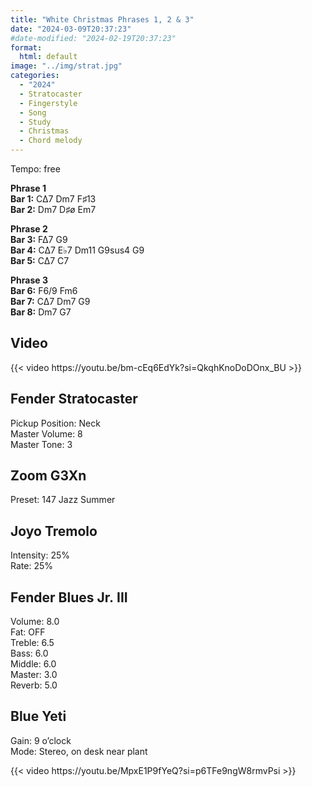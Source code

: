 ```yaml
---
title: "White Christmas Phrases 1, 2 & 3"
date: "2024-03-09T20:37:23"
#date-modified: "2024-02-19T20:37:23"
format: 
  html: default
image: "../img/strat.jpg"
categories:
  - "2024"
  - Stratocaster
  - Fingerstyle
  - Song
  - Study
  - Christmas
  - Chord melody
---
```


Tempo: free

**Phrase 1**\
**Bar 1:** C∆7 Dm7 F♯13\
**Bar 2:** Dm7 D♯ø Em7

**Phrase 2**\
**Bar 3:** F∆7 G9\
**Bar 4:** C∆7 E♭7 Dm11 G9sus4 G9\
**Bar 5:** C∆7 C7

**Phrase 3**\
**Bar 6:** F6/9 Fm6\
**Bar 7:** C∆7 Dm7 G9\
**Bar 8:** Dm7 G7

## Video

{{< video https://youtu.be/bm-cEq6EdYk?si=QkqhKnoDoDOnx_BU >}}

## Fender Stratocaster

Pickup Position: Neck\
Master Volume: 8\
Master Tone: 3

## Zoom G3Xn

Preset: 147 Jazz Summer

## Joyo Tremolo

Intensity: 25%\
Rate: 25%

## Fender Blues Jr. III

Volume: 8.0\
Fat: OFF\
Treble: 6.5\
Bass: 6.0\
Middle: 6.0\
Master: 3.0\
Reverb: 5.0

## Blue Yeti

Gain: 9 o'clock\
Mode: Stereo, on desk near plant

{{< video https://youtu.be/MpxE1P9fYeQ?si=p6TFe9ngW8rmvPsi >}}
